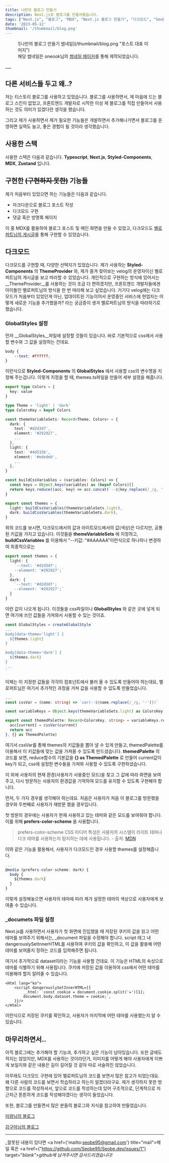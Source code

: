 ```yaml
---
title: 나만의 블로그 만들기
description: Next.js로 블로그를 만들어봤습니다.
tags: ["Next.js", "블로그", "MDX", "Next.js 블로그 만들기", "다크모드", "Seobe.dev"]
date: '2023-05-12'
thumbnail: '/thumbnail/blog.png'
---
```

<figure>![나만의 블로그 만들기 썸네일](/thumbnail/blog.png "포스트 대표 이미지")<figcaption>해당 썸네일은 oneook님의 <a href="https://wonkooklee.github.io/thumbnail_maker/">썸네일 메이커</a>를 통해 제작되었습니다.</figcaption></figure>
___

## 다른 서비스들 두고 왜..?
저는 티스토리 블로그를 사용하고 있었습니다. 블로그를 사용하면서, 제 마음에 드는 블로그 스킨이 없었고, 프론트엔드 개발자로 시작한 이상
제 블로그를 직접 만들어서 사용하는 것도 의미가 있겠다란 생각을 했습니다.

그리고 제가 사용하면서 제가 필요한 기능들은 개발하면서 추가해나가면서 블로그를 운영하면 실력도 늘고, 좋은 경험이 될 것이라 생각했습니다.

## 사용한 스택
사용한 스택은 다음과 같습니다. __Typescript__, __Next.js__, __Styled-Components__, __MDX__, __Zustand__ 입니다.

## 구현한 <del>(구현하지 못한)</del> 기능들
제가 처음부터 있었으면 하는 기능들은 다음과 같습니다.

- 마크다운으로 블로그 포스트 작성
- 다크모드 구현
- 댓글 혹은 방명록 페이지

이 중 MDX를 활용하여 블로그 포스트 및 메인 화면을 만들 수 있었고, 다크모드도 [벨로퍼트님의 게시글](https://velog.io/@velopert/velog-dark-mode)를 통해 구현할 수 있었습니다.

## 다크모드
다크모드를 구현할 때, 다양한 선택지가 있었습니다. 제가 사용하는 __Styled-Components__ 의 __ThemeProvider__ 와, 제가 즐겨 찾아보는 velog의 운영자이신
벨로퍼트님의 게시글을 보고 따라할 수 있었습니다. 개인적으로 구현하는 방식에 있어서는 __ThemeProvider__를 사용하는 것이 조금 더 편하겠지만, 프론트엔드 개발자들에겐 아이돌인
벨로퍼트님의 방식을 한 번 따라해 보고 싶었습니다. 거기다 velog에는 다크모드가 처음부터 있었던게 아닌, 업데이트된 기능이어서 운영중인 서비스에 현업자는 어떻게 새로운 기능을 추가했을까?
라는 궁금증이 생겨 벨로퍼트님의 방식을 따라하기로 했습니다.

### GlobalStyles 설정

먼저 __GlobalStyles__파일에 설정할 것들이 있습니다. 바로 기본적으로 css에서 사용할 변수와 그 값을 설정하는 건데요.
```css index.css
body {
    --text: #ffffff;
}
```
이런식으로 __Styled-Components__ 의 __GlobalStyles__ 에서 사용할 css의 변수명을 지정해 주는겁니다. 이렇게 지정을 할 때, themes.ts파일을 만들어 세부 설정을 해줍니다.

```typescript themes.ts
export type Colors = {
  key: value
}

type Theme = 'light' | 'dark'
type ColorsKey = keyof Colors

const themeVariableSets: Record<Theme, Colors> = {
  dark: {
    text: '#d2d3d7',
    element: '#292927',
    ...
  },
  light: {
    text: '#4d5156',
    element: '#ededeb',
    ...
  },
}

const buildCssVariables = (variables: Colors) => {
  const keys = Object.keys(variables) as (keyof Colors)[]
  return keys.reduce((acc, key) => acc.concat(`--${key.replace(/_/g, '-')}: ${variables[key]};`, '\n'), '')
}

export const themes = {
  light: buildCssVariables(themeVariableSets.light),
  dark: buildCssVariables(themeVariableSets.dark),
}
```
위의 코드를 보시면, 다크모드에서의 값과 라이트모드에서의 값(색상)은 다르지만, 공통된 키값을 가지고 있습니다. 이것들을 __themeVariableSets__ 에 지정하고,
__buildCssVariables__ 를 이용해서 "--키값: "#AAAAAA"이런식으로 하나하나 변경하여 최종적으로는
```typescript example.ts
export const themes = {
  light: {
    `--text: '#d2d3d7';
    --element: '#292927';`
  },
  dark: {
    `--text: '#d2d3d7';
    --element: '#292927';`
  }
}
```

이런 값이 나오게 됩니다. 이것들을 css파일이나 __GlobalStyles__ 와 같은 곳에 넣게 되면 여기에 쓰인 값들을 가져와서 사용할 수 있는 것이죠.

```typescript GlobalStyles.ts
const GlobalStyles = createGlobalStyle`
...
body[data-theme='light'] {
  ${themes.light}
}

body[data-theme='dark'] {
  ${themes.dark}
}
...
`
```
이제는 이 지정한 값들을 각각의 컴포넌트에서 불러 올 수 있도록 만들어야 하는데요, 벨로퍼트님은 여기서 추가적인 과정을 거쳐 값을 사용할 수 있도록 만들었습니다.

```typescript themes.ts
...
const cssVar = (name: string) => `var(--${name.replace(/_/g, '-')})`

const variableKeys = Object.keys(themeVariableSets.light) as ColorsKey[]

export const themedPalette: Record<ColorsKey, string> = variableKeys.reduce((acc, current) => {
  acc[current] = cssVar(current)
  return acc
}, {} as ThemedPalette)
```
여기서 cssVar를 통해 themes의 키값들을 뽑아 낼 수 있게 만들고, themedPalette를 이용해서 이 키값들에 맞는 값을 가져올 수 있도록 만드셨습니다.
__themedPalette__ 의 코드를 보면, reduce함수의 기본값을 **\{\} as ThemedPalette** 로 만들어 current값이 key가 되고, css에 설정한 변수들을 가져와 사용할 수 있도록 구현하셨습니다.

이 외에 사용자의 현재 환경(사용자가 사용중인 모드)을 찾고 그 값에 따라 화면을 보여주고, 다시 방문하는 사용자의 환경값을 기억하여 모드를 유지할 수 있도록 구현해야 합니다.

먼저, 두 가지 경우를 생각해야 하는데요. 처음은 사용자가 처음 이 블로그를 방문했을 경우와 두번째로 사용자가 재방문 했을 경우입니다.

첫 방문의 경우에는 사용자가 현재 사용하고 있는 테마와 같은 모드를 보여줘야 합니다. 이를 위해 __prefers-color-scheme__ 을 사용합니다.

> prefers-color-scheme CSS 미디어 특성은 사용자의 시스템이 라이트 테마나 다크 테마를 사용하는지 탐지하는 데에 사용됩니다. - 출처: [MDN](https://developer.mozilla.org/ko/docs/Web/CSS/@media/prefers-color-scheme)

이와 같은 기능을 활용해서, 사용자가 다크모드인 경우 사용할 themes를 설정해줍니다.

```typescript GlobalStyles.ts
...
@media (prefers-color-scheme: dark) {
  body {
    ${themes.dark}
  }
}
```
이렇게 설정해놓으면 사용자의 테마에 따라 제가 설정한 테마의 색상으로 사용자에게 보여줄 수 있습니다.

### _documets 파일 설정

Next.js를 사용하면서 사용자가 첫 화면에 진입했을 때 저장된 쿠키의 값을 읽고 어떤 테마를 보여주기 위해서는, _document 파일을 수정해야 합니다.
script 태그 내 dangerouslySetInnerHTML를 사용하여 쿠키의 값을 확인하고, 이 값을 활용해 어떤 테마를 보여줄지 정하는 코드를 입력해주면 됩니다.

여기서 추가적으로 dataset이라는 기능을 사용할 건데요. 이 기능은 HTML의 속성으로 테마를 식별하기 위해 사용됩니다. 쿠키에 저장된 값을 이용하여 
css에서 어떤 테마를 이용해야 할지 알려줄 수 있습니다.

```tsx _document.tsx
<Html lang="ko">
    <script dangerouslySetInnerHTML={{
        __html: `const cookie = document.cookie.split('=')[1];
        document.body.dataset.theme = cookie;`,
    }}/>
</Html>
```
이런식으로 저장된 쿠키를 확인하고, 사용자가 마지막에 어떤 테마를 사용했는지 알 수 있습니다. 

## 마무리하면서..
아직 블로그에는 추가해야 할 기능과, 추가하고 싶은 기능이 남아있습니다. 또한 글에도 적지는 않았지만, MDX를 사용하는 것이라던가, 
이미지를 어떻게 해야 사용자에게 이쁘게 보일지와 같은 내용은 길이 길어질 것 같아 따로 서술하진 않았습니다.

아무래도 다크모드 구현에 있어 벨로퍼트님의 코드를 보면서 많은 참고가 되었는데요. 왜 다른 사람의 코드를 보면서 학습하라고 하는지 알겠더라구요.
제가 생각하지 못한 방향으로 코드를 작성하셔서, 앞으로 코드를 작성하는데 있어 구조적으로, 단계적으로 차근차근 튼튼하게 코드를 작성해야겠다는 생각이 들었습니다.

또한, 블로그를 만들면서 많은 분들의 블로그와 지식을 참고하여 만들었습니다.

[미량님의 블로그](https://miryang.dev/blog/build-blog-with-nextjs)

[감구마님의 블로그](https://gamguma.dev/post/2022/01/nextjs-blog-development-review)
__________
_잘못된 내용이 있다면 <a href={'mailto:seobe95@gmail.com'} title="mail">메일</a> 혹은 <a href={"https://github.com/Seobe95/Seobe.dev/issues/1"} target="_blank">github</a>에 남겨주시면 감사드리겠습니다!_